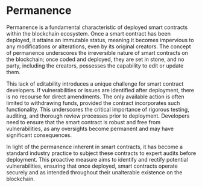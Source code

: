 
# Permanence

Permanence is a fundamental characteristic of deployed smart contracts within the blockchain ecosystem. Once a smart contract has been deployed, it attains an immutable status, meaning it becomes impervious to any modifications or alterations, even by its original creators. The concept of permanence underscores the irreversible nature of smart contracts on the blockchain; once coded and deployed, they are set in stone, and no party, including the creators, possesses the capability to edit or update them.

This lack of editability introduces a unique challenge for smart contract developers. If vulnerabilities or issues are identified after deployment, there is no recourse for direct amendments. The only available action is often limited to withdrawing funds, provided the contract incorporates such functionality. This underscores the critical importance of rigorous testing, auditing, and thorough review processes prior to deployment. Developers need to ensure that the smart contract is robust and free from vulnerabilities, as any oversights become permanent and may have significant consequences.

In light of the permanence inherent in smart contracts, it has become a standard industry practice to subject these contracts to expert audits before deployment. This proactive measure aims to identify and rectify potential vulnerabilities, ensuring that once deployed, smart contracts operate securely and as intended throughout their unalterable existence on the blockchain.